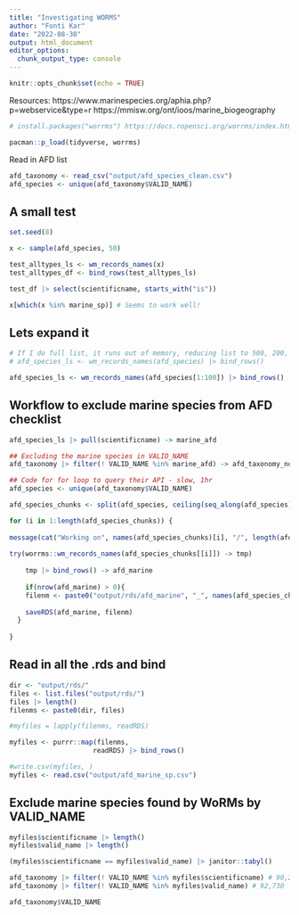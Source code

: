 ```yaml
---
title: "Investigating WORMS"
author: "Fonti Kar"
date: "2022-08-30"
output: html_document
editor_options: 
  chunk_output_type: console
---
```


```r
knitr::opts_chunk$set(echo = TRUE)
```
Resources: 
https://www.marinespecies.org/aphia.php?p=webservice&type=r
https://mmisw.org/ont/ioos/marine_biogeography
```r
# install.packages("worrms") https://docs.ropensci.org/worrms/index.html

pacman::p_load(tidyverse, worrms)
```

Read in AFD list

```r
afd_taxonomy <- read_csv("output/afd_species_clean.csv")
afd_species <- unique(afd_taxonomy$VALID_NAME) 
```

## A small test

```r
set.seed(8)

x <- sample(afd_species, 50) 

test_alltypes_ls <- wm_records_names(x)
test_alltypes_df <- bind_rows(test_alltypes_ls)

test_df |> select(scientificname, starts_with("is")) 

x[which(x %in% marine_sp)] # Seems to work well! 

```

## Lets expand it

```r
# If I do full list, it runs out of memory, reducing list to 500, 200, 100 seems to work
# afd_species_ls <- wm_records_names(afd_species) |> bind_rows() 

afd_species_ls <- wm_records_names(afd_species[1:100]) |> bind_rows()
```

## Workflow to exclude marine species from AFD checklist

```r
afd_species_ls |> pull(scientificname) -> marine_afd

## Excluding the marine species in VALID_NAME
afd_taxonomy |> filter(! VALID_NAME %in% marine_afd) -> afd_taxonomy_nomarine
```

```r
## Code for for loop to query their API - slow, 1hr 
afd_species <- unique(afd_taxonomy$VALID_NAME) 

afd_species_chunks <- split(afd_species, ceiling(seq_along(afd_species)/120))

for (i in 1:length(afd_species_chunks)) {
  
message(cat("Working on", names(afd_species_chunks)[i], "/", length(afd_species_chunks)))
  
try(worrms::wm_records_names(afd_species_chunks[[i]]) -> tmp)
    
    tmp |> bind_rows() -> afd_marine
    
    if(nrow(afd_marine) > 0){
    filenm <- paste0("output/rds/afd_marine", "_", names(afd_species_chunks)[i], ".rds")
  
    saveRDS(afd_marine, filenm)
  }
  
}
```


## Read in all the .rds and bind

```r
dir <- "output/rds/"
files <- list.files("output/rds/") 
files |> length()
filenms <- paste0(dir, files)

#myfiles = lapply(filenms, readRDS)

myfiles <- purrr::map(filenms, 
                     readRDS) |> bind_rows()

#write.csv(myfiles, )
myfiles <- read.csv("output/afd_marine_sp.csv")
```

## Exclude marine species found by WoRMs by VALID_NAME

```r
myfiles$scientificname |> length()
myfiles$valid_name |> length()

(myfiles$scientificname == myfiles$valid_name) |> janitor::tabyl()

afd_taxonomy |> filter(! VALID_NAME %in% myfiles$scientificname) # 90,230
afd_taxonomy |> filter(! VALID_NAME %in% myfiles$valid_name) # 92,730

afd_taxonomy$VALID_NAME
```
 
